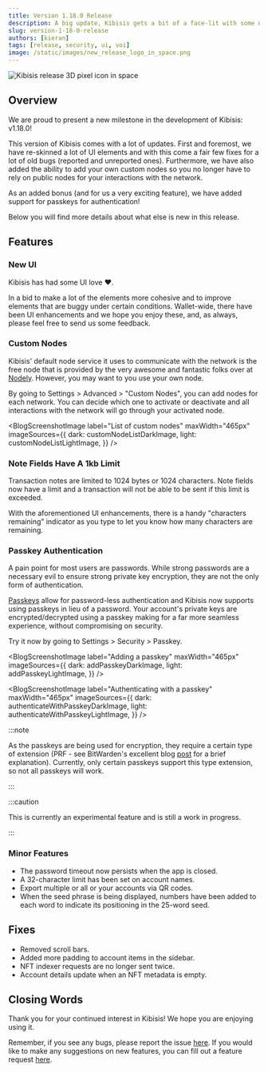 ```yaml
---
title: Version 1.18.0 Release
description: A big update, Kibisis gets a bit of a face-lit with some new UI and custom nodes.
slug: version-1-18-0-release
authors: [kieran]
tags: [release, security, ui, voi]
image: /static/images/new_release_logo_in_space.png
---
```


<!-- components -->

<!-- constants -->

<!-- images -->

![Kibisis release 3D pixel icon in space](/images/new_release_logo_in_space.png)

## Overview

<!-- change just the version for new posts -->
We are proud to present a new milestone in the development of Kibisis: v1.18.0!

<!-- re-write this paragraph for all new versions -->
This version of Kibisis comes with a lot of updates. First and foremost, we have re-skinned a lot of UI elements and with this come a fair few fixes for a lot of old bugs (reported and unreported ones). Furthermore, we have also added the ability to add your own custom nodes so you no longer have to rely on public nodes for your interactions with the network.

As an added bonus (and for us a very exciting feature), we have added support for passkeys for authentication!

<!-- truncate -->

Below you will find more details about what else is new in this release.

<!-- go into detail about the new versions, or omit if no new features with in the release -->
## Features

### New UI

Kibisis has had some UI love ❤️.

In a bid to make a lot of the elements more cohesive and to improve elements that are buggy under certain conditions. Wallet-wide, there have been UI enhancements and we hope you enjoy these, and, as always, please feel free to send us some feedback.

### Custom Nodes

Kibisis' default node service it uses to communicate with the network is the free node that is provided by the very awesome and fantastic folks over at [Nodely](https://nodely.io/). However, you may want to you use your own node.

By going to Settings > Advanced > "Custom Nodes", you can add nodes for each network. You can decide which one to activate or deactivate and all interactions with the network will go through your activated node.

<BlogScreenshotImage
  label="List of custom nodes"
  maxWidth="465px"
  imageSources={{
    dark: customNodeListDarkImage,
    light: customNodeListLightImage,
  }}
/>

### Note Fields Have A 1kb Limit

Transaction notes are limited to 1024 bytes or 1024 characters. Note fields now have a limit and a transaction will not be able to be sent if this limit is exceeded.

With the aforementioned UI enhancements, there is a handy "characters remaining" indicator as you type to let you know how many characters are remaining.

### Passkey Authentication

A pain point for most users are passwords. While strong passwords are a necessary evil to ensure strong private key encryption, they are not the only form of authentication.

[Passkeys](https://www.passkeys.com/) allow for password-less authentication and Kibisis now supports using passkeys in lieu of a password. Your account's private keys are encrypted/decrypted using a passkey making for a far more seamless experience, without compromising on security.

Try it now by going to Settings > Security > Passkey.

<BlogScreenshotImage
  label="Adding a passkey"
  maxWidth="465px"
  imageSources={{
    dark: addPasskeyDarkImage,
    light: addPasskeyLightImage,
  }}
/>

<BlogScreenshotImage
  label="Authenticating with a passkey"
  maxWidth="465px"
  imageSources={{
    dark: authenticateWithPasskeyDarkImage,
    light: authenticateWithPasskeyLightImage,
  }}
/>

:::note

As the passkeys are being used for encryption, they require a certain type of extension (PRF - see BitWarden's excellent blog [post](https://bitwarden.com/blog/prf-webauthn-and-its-role-in-passkeys/) for a brief explanation). Currently, only certain passkeys support this type extension, so not all passkeys will work.

:::

:::caution

This is currently an experimental feature and is still a work in progress.

:::

### Minor Features

* The password timeout now persists when the app is closed.
* A 32-character limit has been set on account names.
* Export multiple or all or your accounts via QR codes.
* When the seed phrase is being displayed, numbers have been added to each word to indicate its positioning in the 25-word seed.

<!-- just give a bulleted list of fixes, or omit if no fixes with in the release -->
## Fixes


* Removed scroll bars.
* Added more padding to account items in the sidebar.
* NFT indexer requests are no longer sent twice.
* Account details update when an NFT metadata is empty.

## Closing Words

<!-- leave this paragraph as standard sign off -->
Thank you for your continued interest in Kibisis! We hope you are enjoying using it.

Remember, if you see any bugs, please report the issue <a href={REPORT_A_BUG_LINK} rel="noreferrer" target="_blank">here</a>. If you would like to make any suggestions on new features, you can fill out a feature request <a href={SUGGEST_A_FEATURE_LINK} rel="noreferrer" target="_blank">here</a>.
